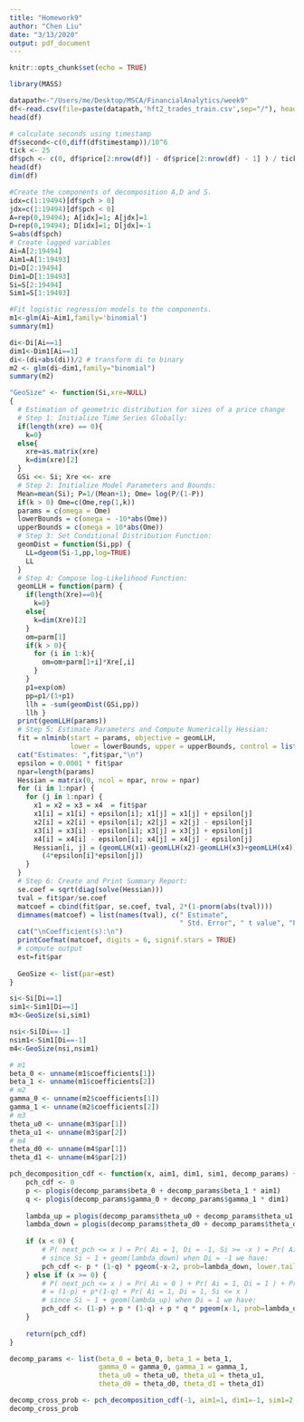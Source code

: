 ```yaml
---
title: "Homework9"
author: "Chen Liu"
date: "3/13/2020"
output: pdf_document
---
```


```r
knitr::opts_chunk$set(echo = TRUE)
```

```r
library(MASS)
```

```r
datapath<-"/Users/me/Desktop/MSCA/FinancialAnalytics/week9"
df<-read.csv(file=paste(datapath,'hft2_trades_train.csv',sep="/"), header=T) 
head(df)
```

```r
# calculate seconds using timestamp
df$second<-c(0,diff(df$timestamp))/10^6
tick <- 25  
df$pch <- c(0, df$price[2:nrow(df)] - df$price[2:nrow(df) - 1] ) / tick
head(df)
dim(df)
```

```r
#Create the components of decomposition A,D and S.
idx=c(1:19494)[df$pch > 0]
jdx=c(1:19494)[df$pch < 0]
A=rep(0,19494); A[idx]=1; A[jdx]=1
D=rep(0,19494); D[idx]=1; D[jdx]=-1
S=abs(df$pch)
# Create lagged variables
Ai=A[2:19494]
Aim1=A[1:19493]
Di=D[2:19494]
Dim1=D[1:19493]
Si=S[2:19494]
Sim1=S[1:19493]
```

```r
#Fit logistic regression models to the components.
m1<-glm(Ai~Aim1,family='binomial')
summary(m1)
```
```r
di<-Di[Ai==1]
dim1<-Dim1[Ai==1]
di<-(di+abs(di))/2 # transform di to binary
m2 <- glm(di~dim1,family="binomial") 
summary(m2)
```

```r
"GeoSize" <- function(Si,xre=NULL)
{
  # Estimation of geometric distribution for sizes of a price change
  # Step 1: Initialize Time Series Globally:
  if(length(xre) == 0){
    k=0}
  else{
    xre=as.matrix(xre)
    k=dim(xre)[2]
  }
  GSi <<- Si; Xre <<- xre
  # Step 2: Initialize Model Parameters and Bounds:
  Mean=mean(Si); P=1/(Mean+1); Ome= log(P/(1-P))
  if(k > 0) Ome=c(Ome,rep(1,k))
  params = c(omega = Ome)
  lowerBounds = c(omega = -10*abs(Ome))
  upperBounds = c(omega = 10*abs(Ome))
  # Step 3: Set Conditional Distribution Function:
  geomDist = function(Si,pp) { 
    LL=dgeom(Si-1,pp,log=TRUE)
    LL
  }
  # Step 4: Compose log-Likelihood Function:
  geomLLH = function(parm) {
    if(length(Xre)==0){
      k=0}
    else{
      k=dim(Xre)[2]
    }
    om=parm[1]
    if(k > 0){
      for (i in 1:k){
        om=om+parm[1+i]*Xre[,i]
      }
    }
    p1=exp(om)
    pp=p1/(1+p1)
    llh = -sum(geomDist(GSi,pp))
    llh }
  print(geomLLH(params))
  # Step 5: Estimate Parameters and Compute Numerically Hessian:
  fit = nlminb(start = params, objective = geomLLH,
               lower = lowerBounds, upper = upperBounds, control = list(trace=3))
  cat("Estimates: ",fit$par,"\n")
  epsilon = 0.0001 * fit$par
  npar=length(params)
  Hessian = matrix(0, ncol = npar, nrow = npar)
  for (i in 1:npar) {
    for (j in 1:npar) {
      x1 = x2 = x3 = x4  = fit$par
      x1[i] = x1[i] + epsilon[i]; x1[j] = x1[j] + epsilon[j]
      x2[i] = x2[i] + epsilon[i]; x2[j] = x2[j] - epsilon[j]
      x3[i] = x3[i] - epsilon[i]; x3[j] = x3[j] + epsilon[j]
      x4[i] = x4[i] - epsilon[i]; x4[j] = x4[j] - epsilon[j]
      Hessian[i, j] = (geomLLH(x1)-geomLLH(x2)-geomLLH(x3)+geomLLH(x4))/
        (4*epsilon[i]*epsilon[j])
    }
  }
  # Step 6: Create and Print Summary Report:
  se.coef = sqrt(diag(solve(Hessian)))
  tval = fit$par/se.coef
  matcoef = cbind(fit$par, se.coef, tval, 2*(1-pnorm(abs(tval))))
  dimnames(matcoef) = list(names(tval), c(" Estimate",
                                          " Std. Error", " t value", "Pr(>|t|)"))
  cat("\nCoefficient(s):\n")
  printCoefmat(matcoef, digits = 6, signif.stars = TRUE)
  # compute output
  est=fit$par
  
  GeoSize <- list(par=est)
}
```

```r
si<-Si[Di==1]
sim1<-Sim1[Di==1]
m3<-GeoSize(si,sim1)
```

```r
nsi<-Si[Di==-1]
nsim1<-Sim1[Di==-1]
m4<-GeoSize(nsi,nsim1)
```

```r
# m1
beta_0 <- unname(m1$coefficients[1]) 
beta_1 <- unname(m1$coefficients[2])
# m2
gamma_0 <- unname(m2$coefficients[1]) 
gamma_1 <- unname(m2$coefficients[2])
# m3
theta_u0 <- unname(m3$par[1]) 
theta_u1 <- unname(m3$par[2])
# m4
theta_d0 <- unname(m4$par[1]) 
theta_d1 <- unname(m4$par[2])

pch_decomposition_cdf <- function(x, aim1, dim1, sim1, decomp_params) {  
    pch_cdf <- 0
    p <- plogis(decomp_params$beta_0 + decomp_params$beta_1 * aim1)    # Pr( Ai =  1 | aim1 )
    q <- plogis(decomp_params$gamma_0 + decomp_params$gamma_1 * dim1)  # Pr( Di = +1 | dim1 )
    
    lambda_up = plogis(decomp_params$theta_u0 + decomp_params$theta_u1 * sim1)
    lambda_down = plogis(decomp_params$theta_d0 + decomp_params$theta_d1 * sim1)
    
    if (x < 0) {
        # P( next_pch <= x ) = Pr( Ai = 1, Di = -1, Si >= -x ) = Pr( Ai = 1, Di = -1, Si > -x-1 ) 
        # since Si ~ 1 + geom(lambda_down) when Di = -1 we have:
        pch_cdf <- p * (1-q) * pgeom(-x-2, prob=lambda_down, lower.tail = FALSE) 
    } else if (x >= 0) {
        # P( next_pch <= x ) = Pr( Ai = 0 ) + Pr( Ai = 1, Di = 1 ) + Pr( Ai = 1, Di = -1, Si <= x ) = 
        # = (1-p) + p*(1-q) + Pr( Ai = 1, Di = 1, Si <= x ) 
        # since Si ~ 1 + geom(lambda_up) when Di = 1 we have:
        pch_cdf <- (1-p) + p * (1-q) + p * q * pgeom(x-1, prob=lambda_up)
    }
    
    return(pch_cdf)
}
```

```r
decomp_params <- list(beta_0 = beta_0, beta_1 = beta_1,
                      gamma_0 = gamma_0, gamma_1 = gamma_1,
                      theta_u0 = theta_u0, theta_u1 = theta_u1,
                      theta_d0 = theta_d0, theta_d1 = theta_d1)

decomp_cross_prob <- pch_decomposition_cdf(-1, aim1=1, dim1=-1, sim1=2, decomp_params)
decomp_cross_prob
```





